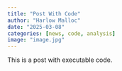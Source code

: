 ```yaml
---
title: "Post With Code"
author: "Harlow Malloc"
date: "2025-03-08"
categories: [news, code, analysis]
image: "image.jpg"
---
```


This is a post with executable code.
